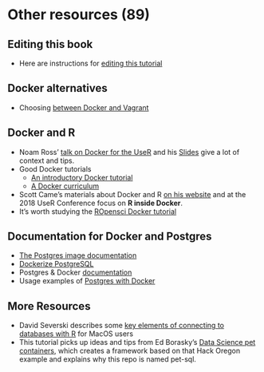 # Other resources (89)

## Editing this book
* Here are instructions for [editing this tutorial](https://github.com/smithjd/sql-pet/blob/master/maintaining-the-bookdown-site.md)

## Docker alternatives
* Choosing [between Docker and Vagrant](https://medium.com/@Mahmoud_Zalt/vagrant-vs-docker-679c9ce4231b)

## Docker and R
* Noam Ross' [talk on Docker for the UseR](https://www.youtube.com/watch?v=803oZI5dvAU&t=1) and his [Slides](https://github.com/noamross/nyhackr-docker-talk) give a lot of context and tips.
* Good Docker tutorials
  + [An introductory Docker tutorial](https://docker-curriculum.com/)
  + [A Docker curriculum](https://katacoda.com/courses/docker)
* Scott Came's materials about Docker and R [on his website](http://www.cascadia-analytics.com/2018/07/21/docker-r-p1.html) and at the 2018 UseR Conference focus on **R inside Docker**.
* It's worth studying the [ROpensci Docker tutorial](https://ropenscilabs.github.io/r-docker-tutorial/)

## Documentation for Docker and Postgres

* [The Postgres image documentation](https://docs.docker.com/samples/library/postgres/)
* [Dockerize PostgreSQL](https://docs.docker.com/engine/examples/postgresql_service/)
* Postgres & Docker [documentation](https://docs.docker.com/samples/library/postgres/#postgres_db)
* Usage examples of [Postgres with Docker](https://amattn.com/p/tutorial_postgresql_usage_examples_with_docker.html)

## More Resources
* David Severski describes some [key elements of connecting to databases with R](https://github.com/davidski/database_connections) for MacOS users
* This tutorial picks up ideas and tips from Ed Borasky's [Data Science pet containers](https://github.com/hackoregon/data-science-pet-containers), which creates a framework based on that Hack Oregon example and explains why this repo is named pet-sql.
